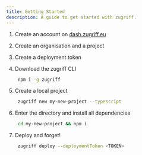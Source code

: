 ```yaml
---
title: Getting Started
description: A guide to get started with zugriff.
---
```



<Steps>

1. Create an account on [dash.zugriff.eu](https://dash.zugriff.eu)
2. Create an organisation and a project
3. Create a deployment token
4. Download the zugriff CLI

   ```zsh
    npm i -g zugriff
   ```

5. Create a local project

   ```zsh
    zugriff new my-new-project --typescript
   ```

6. Enter the directory and install all dependencies

   ```zsh
    cd my-new-project && npm i
   ```

7. Deploy and forget!

   ```zsh
    zugriff deploy --deploymentToken <TOKEN>
   ```

</Steps>
